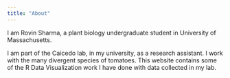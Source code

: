 ```yaml
---
title: "About"
---
```


I am Rovin Sharma, a plant biology undergraduate student in University of Massachusetts.

I am part of the Caicedo lab, in my university, as a research assistant. I work with the many divergent species of tomatoes.
This website contains some of the R Data Visualization work I have done with data collected in my lab.